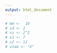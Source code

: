 ```yaml
---
output: html_document
---
```


```r
# mm <-  10
# sd <- 2
# ss <- 2^2
# x1 <- 7
# x2 <- 11
# vnam <- "X"

```
\begin{eqnarray*}
P(`r x1`<`r vnam`\leq `r x2`) &=& P\left( \frac {`r x1` - `r mm`}{\sqrt{`r ss`}} < \frac {`r vnam` - \mu}\sigma \leq \frac {`r x2` - `r mm`}{\sqrt{`r ss`}}\right)  \\
              &=& P\left( `r (x1 - mm)/sqrt(ss)` < Z \leq `r (x2 - mm)/sqrt(ss)`\right) \\
              &=& \Phi(`r (x2 - mm)/sqrt(ss)`)-\Phi(`r (x1 - mm)/sqrt(ss)`)\\
              &=& \Phi(`r (x2 - mm)/sqrt(ss)`)-(1-\Phi(`r -(x1 - mm)/sqrt(ss)`))\\
              &=& `r pnorm((x2 - mm)/sqrt(ss))`-(1-`r pnorm(-(x1 - mm)/sqrt(ss))`)\\
              &=& `r pnorm((x2 - mm)/sqrt(ss))-1+pnorm(-(x1 - mm)/sqrt(ss))`
\end{eqnarray*}
